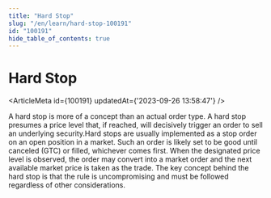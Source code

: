 ```yaml
---
title: "Hard Stop"
slug: "/en/learn/hard-stop-100191"
id: "100191"
hide_table_of_contents: true
---
```



# Hard Stop

<ArticleMeta id={100191} updatedAt={'2023-09-26 13:58:47'} />
<div className='border-solid border-b border-t-0 my-4 border-[var(--ifm-color-gray-300)]' />

A hard stop is more of a concept than an actual order type. A hard stop presumes a price level that, if reached, will decisively trigger an order to sell an underlying security.Hard stops are usually implemented as a stop order on an open position in a market. Such an order is likely set to be good until canceled (GTC) or filled, whichever comes first. When the designated price level is observed, the order may convert into a market order and the next available market price is taken as the trade. The key concept behind the hard stop is that the rule is uncompromising and must be followed regardless of other considerations.

